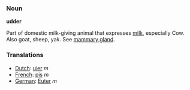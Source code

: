 ===Noun===

'''udder'''

Part of domestic milk-giving animal that expresses [[milk]], especially Cow.  Also goat, sheep, yak.  See [[mammary gland]].

===Translations===
*[[Dutch]]: [[uier]] ''m''
*[[French]]: [[pis]] ''m''
*[[German]]: [[Euter]] ''m''